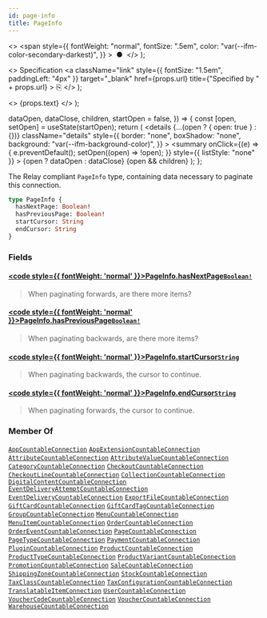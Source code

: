 ```yaml
---
id: page-info
title: PageInfo
---
```


  <>
    <span
      style={{
        fontWeight: "normal",
        fontSize: ".5em",
        color: "var(--ifm-color-secondary-darkest)",
      }}
    >
      &nbsp;●&nbsp;
    </span>
  </>
);

  <>
    Specification
    <a
      className="link"
      style={{ fontSize: "1.5em", paddingLeft: "4px" }}
      target="\_blank"
      href={props.url}
      title={"Specified by " + props.url}
    >
      ⎘
    </a>
  </>
);

  <>
    <span className={props.class}>{props.text}</span>
  </>
);


  dataOpen,
  dataClose,
  children,
  startOpen = false,
}) => {
  const [open, setOpen] = useState(startOpen);
  return (
    <details
      {...(open ? { open: true } : {})}
      className="details"
      style={{
        border: "none",
        boxShadow: "none",
        background: "var(--ifm-background-color)",
      }}
    >
      <summary
        onClick={(e) => {
          e.preventDefault();
          setOpen((open) => !open);
        }}
        style={{ listStyle: "none" }}
      >
        {open ? dataOpen : dataClose}
      </summary>
      {open && children}
    </details>
  );
};

The Relay compliant `PageInfo` type, containing data necessary to paginate this connection.

```graphql
type PageInfo {
  hasNextPage: Boolean!
  hasPreviousPage: Boolean!
  startCursor: String
  endCursor: String
}
```

### Fields

#### [<code style={{ fontWeight: 'normal' }}>PageInfo.<b>hasNextPage</b></code>](#)<Bullet />[`Boolean!`](../../../api-reference/miscellaneous/scalars/boolean) <Badge class="badge badge--secondary" text="non-null"/> <Badge class="badge badge--secondary" text="scalar"/> <Badge class="badge badge--secondary" text="miscellaneous"/>

> When paginating forwards, are there more items?

#### [<code style={{ fontWeight: 'normal' }}>PageInfo.<b>hasPreviousPage</b></code>](#)<Bullet />[`Boolean!`](../../../api-reference/miscellaneous/scalars/boolean) <Badge class="badge badge--secondary" text="non-null"/> <Badge class="badge badge--secondary" text="scalar"/> <Badge class="badge badge--secondary" text="miscellaneous"/>

> When paginating backwards, are there more items?

#### [<code style={{ fontWeight: 'normal' }}>PageInfo.<b>startCursor</b></code>](#)<Bullet />[`String`](../../../api-reference/miscellaneous/scalars/string) <Badge class="badge badge--secondary" text="scalar"/> <Badge class="badge badge--secondary" text="miscellaneous"/>

> When paginating backwards, the cursor to continue.

#### [<code style={{ fontWeight: 'normal' }}>PageInfo.<b>endCursor</b></code>](#)<Bullet />[`String`](../../../api-reference/miscellaneous/scalars/string) <Badge class="badge badge--secondary" text="scalar"/> <Badge class="badge badge--secondary" text="miscellaneous"/>

> When paginating forwards, the cursor to continue.

### Member Of

[`AppCountableConnection`](../../../api-reference/apps/objects/app-countable-connection) <Badge class="badge badge--secondary" text="object"/><Bullet />[`AppExtensionCountableConnection`](../../../api-reference/apps/objects/app-extension-countable-connection) <Badge class="badge badge--secondary" text="object"/><Bullet />[`AttributeCountableConnection`](../../../api-reference/attributes/objects/attribute-countable-connection) <Badge class="badge badge--secondary" text="object"/><Bullet />[`AttributeValueCountableConnection`](../../../api-reference/attributes/objects/attribute-value-countable-connection) <Badge class="badge badge--secondary" text="object"/><Bullet />[`CategoryCountableConnection`](../../../api-reference/products/objects/category-countable-connection) <Badge class="badge badge--secondary" text="object"/><Bullet />[`CheckoutCountableConnection`](../../../api-reference/checkout/objects/checkout-countable-connection) <Badge class="badge badge--secondary" text="object"/><Bullet />[`CheckoutLineCountableConnection`](../../../api-reference/checkout/objects/checkout-line-countable-connection) <Badge class="badge badge--secondary" text="object"/><Bullet />[`CollectionCountableConnection`](../../../api-reference/products/objects/collection-countable-connection) <Badge class="badge badge--secondary" text="object"/><Bullet />[`DigitalContentCountableConnection`](../../../api-reference/products/objects/digital-content-countable-connection) <Badge class="badge badge--secondary" text="object"/><Bullet />[`EventDeliveryAttemptCountableConnection`](../../../api-reference/miscellaneous/objects/event-delivery-attempt-countable-connection) <Badge class="badge badge--secondary" text="object"/><Bullet />[`EventDeliveryCountableConnection`](../../../api-reference/miscellaneous/objects/event-delivery-countable-connection) <Badge class="badge badge--secondary" text="object"/><Bullet />[`ExportFileCountableConnection`](../../../api-reference/miscellaneous/objects/export-file-countable-connection) <Badge class="badge badge--secondary" text="object"/><Bullet />[`GiftCardCountableConnection`](../../../api-reference/gift-cards/objects/gift-card-countable-connection) <Badge class="badge badge--secondary" text="object"/><Bullet />[`GiftCardTagCountableConnection`](../../../api-reference/gift-cards/objects/gift-card-tag-countable-connection) <Badge class="badge badge--secondary" text="object"/><Bullet />[`GroupCountableConnection`](../../../api-reference/users/objects/group-countable-connection) <Badge class="badge badge--secondary" text="object"/><Bullet />[`MenuCountableConnection`](../../../api-reference/menu/objects/menu-countable-connection) <Badge class="badge badge--secondary" text="object"/><Bullet />[`MenuItemCountableConnection`](../../../api-reference/menu/objects/menu-item-countable-connection) <Badge class="badge badge--secondary" text="object"/><Bullet />[`OrderCountableConnection`](../../../api-reference/orders/objects/order-countable-connection) <Badge class="badge badge--secondary" text="object"/><Bullet />[`OrderEventCountableConnection`](../../../api-reference/orders/objects/order-event-countable-connection) <Badge class="badge badge--secondary" text="object"/><Bullet />[`PageCountableConnection`](../../../api-reference/pages/objects/page-countable-connection) <Badge class="badge badge--secondary" text="object"/><Bullet />[`PageTypeCountableConnection`](../../../api-reference/pages/objects/page-type-countable-connection) <Badge class="badge badge--secondary" text="object"/><Bullet />[`PaymentCountableConnection`](../../../api-reference/payments/objects/payment-countable-connection) <Badge class="badge badge--secondary" text="object"/><Bullet />[`PluginCountableConnection`](../../../api-reference/miscellaneous/objects/plugin-countable-connection) <Badge class="badge badge--secondary" text="object"/><Bullet />[`ProductCountableConnection`](../../../api-reference/products/objects/product-countable-connection) <Badge class="badge badge--secondary" text="object"/><Bullet />[`ProductTypeCountableConnection`](../../../api-reference/products/objects/product-type-countable-connection) <Badge class="badge badge--secondary" text="object"/><Bullet />[`ProductVariantCountableConnection`](../../../api-reference/products/objects/product-variant-countable-connection) <Badge class="badge badge--secondary" text="object"/><Bullet />[`PromotionCountableConnection`](../../../api-reference/discounts/objects/promotion-countable-connection) <Badge class="badge badge--secondary" text="object"/><Bullet />[`SaleCountableConnection`](../../../api-reference/discounts/objects/sale-countable-connection) <Badge class="badge badge--secondary" text="object"/><Bullet />[`ShippingZoneCountableConnection`](../../../api-reference/shipping/objects/shipping-zone-countable-connection) <Badge class="badge badge--secondary" text="object"/><Bullet />[`StockCountableConnection`](../../../api-reference/products/objects/stock-countable-connection) <Badge class="badge badge--secondary" text="object"/><Bullet />[`TaxClassCountableConnection`](../../../api-reference/taxes/objects/tax-class-countable-connection) <Badge class="badge badge--secondary" text="object"/><Bullet />[`TaxConfigurationCountableConnection`](../../../api-reference/taxes/objects/tax-configuration-countable-connection) <Badge class="badge badge--secondary" text="object"/><Bullet />[`TranslatableItemConnection`](../../../api-reference/miscellaneous/objects/translatable-item-connection) <Badge class="badge badge--secondary" text="object"/><Bullet />[`UserCountableConnection`](../../../api-reference/users/objects/user-countable-connection) <Badge class="badge badge--secondary" text="object"/><Bullet />[`VoucherCodeCountableConnection`](../../../api-reference/discounts/objects/voucher-code-countable-connection) <Badge class="badge badge--secondary" text="object"/><Bullet />[`VoucherCountableConnection`](../../../api-reference/discounts/objects/voucher-countable-connection) <Badge class="badge badge--secondary" text="object"/><Bullet />[`WarehouseCountableConnection`](../../../api-reference/products/objects/warehouse-countable-connection) <Badge class="badge badge--secondary" text="object"/>
